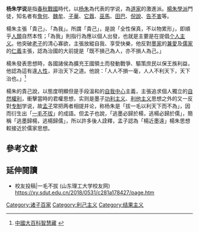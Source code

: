 {{Multiple issues|
{{Onesource|time=2020-10-14T10:47:15+00:00}}
{{Original research|time=2020-10-14T10:47:15+00:00}}
{{Refimprove|time=2020-10-14T10:47:15+00:00}}
}}
'''杨朱学说'''是指[[春秋戰國|春秋戰國]]時代，以[[杨朱|杨朱]]為代表的学说，為[[道家|道家]]的激進派。[[楊朱學派|楊朱學派]]門徒，知名者有[[詹何|詹何]]、[[魏牟|魏牟]]、[[子華|子華]]、[[它囂|它囂]]、[[巫馬|巫馬]]、[[田巴|田巴]]、[[倪說|倪說]]、[[告不害|告不害]]等。

楊朱主張「貴己」、「為我」。所謂「貴己」，是說「全性保真，不以物累形」，即順乎[[人類|人類]]自然本性；「為我」則指行為應以個人出發，也就是主要是在提倡[[个人主义|个人主义]]。他突破[[老子|老子]]的清心寡欲，主張放縱自我、享受快樂，他反對[[墨家|墨家]]的[[兼愛|兼愛]]及[[儒家|儒家]]的[[仁義|仁義]]主張，認為治國的大前提是「既不損己為人，亦不損人為己。」

楊朱發表思想時，各國諸侯為擴充王國領土而發動戰爭、驅策庶民以保王族利益，他認為這有違[[人性|人性]]，非治天下之道。他說：「人人不損一毫，人人不利天下，天下治也。」<ref>[http://203.72.198.245/web/Content.asp?ID=9497&Query= 中國大百科智慧藏] {{webarchive|url=https://web.archive.org/web/20070929095412/http://203.72.198.245/web/Content.asp?ID=9497&Query= |date=2007-09-29 }}</ref>

楊朱的貴己說，以態度明顯但是手段溫和的[[自我中心|自我中心]]主義，主張追求個人獨立的[[自然權利|自然權利]]，衝擊當時的君權思想，实则是墨子[[功利主义|功利主义]]、[[利他主义|利他主义]]思想之外的又一反對[[专制|专制]]学说，故[[孟子|孟子]]常把两者相提并论，称杨朱是「拔一毛以利天下而不為」，因而衍生出「[[一毛不拔|一毛不拔]]」的成語。但孟子也說，「逃墨必歸於楊，逃楊必歸於儒」，簡稱「逃墨歸楊，逃楊歸儒」，所以許多後人詮釋，孟子認為「楊近墨遠」楊朱思想較接近於儒家思想。

==參考文獻==
{{reflist}}

==延伸閱讀==
* 校友投稿|一毛不拔 (山东理工大学校友网) https://xy.sdut.edu.cn/2018/0531/c281a178427/page.htm {{Wayback|url=https://xy.sdut.edu.cn/2018/0531/c281a178427/page.htm |date=20210301143032 }}

{{China-hist-stub}}
{{诸子百家}}
{{中国古代哲学}}
{{哲学}}
[[Category:诸子百家|Category:诸子百家]]
[[Category:利己主义|Category:利己主义]]
[[Category:结果主义|Category:结果主义]]